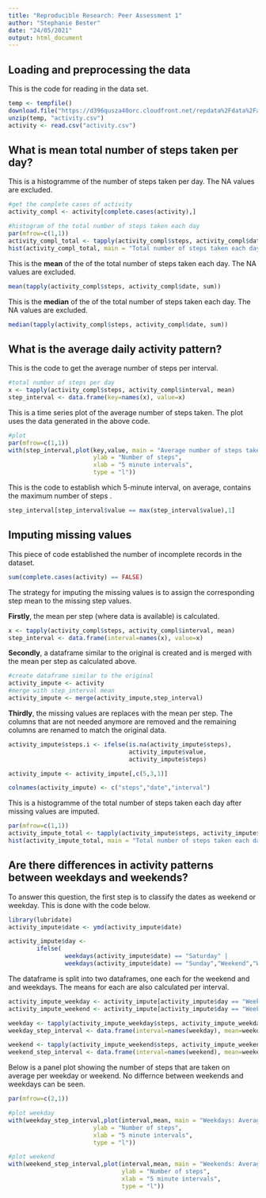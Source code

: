 ---
title: "Reproducible Research: Peer Assessment 1"
author: "Stephanie Bester"
date: "24/05/2021"
output: html_document
---

## Loading and preprocessing the data

This is the code for reading in the data set.

```{r}
temp <- tempfile()
download.file("https://d396qusza40orc.cloudfront.net/repdata%2Fdata%2Factivity.zip",temp, mode="wb")
unzip(temp, "activity.csv")
activity <- read.csv("activity.csv")
```

## What is mean total number of steps taken per day?

This is a histogramme of the number of steps taken per day. The NA values are excluded.

```{r}
#get the complete cases of activity
activity_compl <- activity[complete.cases(activity),]

#histogram of the total number of steps taken each day
par(mfrow=c(1,1))
activity_compl_total <- tapply(activity_compl$steps, activity_compl$date, sum)
hist(activity_compl_total, main = "Total number of steps taken each day", xlab = "Number of steps")

```

This is the **mean** of the of the total number of steps taken each day. The NA values are excluded.

```{r}
mean(tapply(activity_compl$steps, activity_compl$date, sum))
```

This is the **median** of the of the total number of steps taken each day. The NA values are excluded.

```{r}
median(tapply(activity_compl$steps, activity_compl$date, sum))
```

## What is the average daily activity pattern?

This is the code to get the average number of steps per interval. 

```{r}
#total number of steps per day
x <- tapply(activity_compl$steps, activity_compl$interval, mean)
step_interval <- data.frame(key=names(x), value=x)
```

This is a time series plot of the average number of steps taken. The plot uses the data generated in the above code.

```{r}
#plot
par(mfrow=c(1,1))
with(step_interval,plot(key,value, main = "Average number of steps taken at 5 minute intervals", 
                        ylab = "Number of steps",
                        xlab = "5 minute intervals",
                        type = "l"))
```

This is the code to establish which 5-minute interval, on average, contains the maximum number of steps .

```{r}
step_interval[step_interval$value == max(step_interval$value),1]
```

## Imputing missing values

This piece of code established the number of incomplete records in the dataset.

```{r}
sum(complete.cases(activity) == FALSE)
```

The strategy for imputing the missing values is to assign the corresponding step mean to the missing step values.

**Firstly**, the mean per step (where data is available) is calculated.

```{r}

x <- tapply(activity_compl$steps, activity_compl$interval, mean)
step_interval <- data.frame(interval=names(x), value=x)
```

**Secondly**, a dataframe similar to the original is created and is merged with the mean per step as calculated above.

```{r}
#create dataframe similar to the original
activity_impute <- activity
#merge with step_interval mean
activity_impute <- merge(activity_impute,step_interval)
```

**Thirdly**, the missing values are replaces with the mean per step. The columns that are not needed anymore are removed and the remaining columns are renamed to match the original data.

```{r}
activity_impute$steps.i <- ifelse(is.na(activity_impute$steps),
                                  activity_impute$value,
                                  activity_impute$steps)

activity_impute <- activity_impute[,c(5,3,1)]

colnames(activity_impute) <- c("steps","date","interval")
```

This is a histogramme of the total number of steps taken each day after missing values are imputed.

```{r}
par(mfrow=c(1,1))
activity_impute_total <- tapply(activity_impute$steps, activity_impute$date, sum)
hist(activity_impute_total, main = "Total number of steps taken each day (imputed data)", xlab = "Number of steps")
```


## Are there differences in activity patterns between weekdays and weekends?

To answer this question, the first step is to classify the dates as weekend or weekday. This is done with the code below.
```{r}
library(lubridate)
activity_impute$date <- ymd(activity_impute$date)

activity_impute$day <-
        ifelse(
                weekdays(activity_impute$date) == "Saturday" |
                weekdays(activity_impute$date) == "Sunday","Weekend","Weekday")
```

The dataframe is split into two dataframes, one each for the weekend and and weekdays. The means for each are also calculated per interval.

```{r}

activity_impute_weekday <- activity_impute[activity_impute$day == "Weekday",]
activity_impute_weekend <- activity_impute[activity_impute$day == "Weekend",]

weekday <- tapply(activity_impute_weekday$steps, activity_impute_weekday$interval, mean)
weekday_step_interval <- data.frame(interval=names(weekday), mean=weekday)

weekend <- tapply(activity_impute_weekend$steps, activity_impute_weekend$interval, mean)
weekend_step_interval <- data.frame(interval=names(weekend), mean=weekend)

```

Below is a panel plot showing the number of steps that are taken on average per weekday or weekend. No differnce between weekends and weekdays can be seen.

```{r}
par(mfrow=c(2,1))

#plot weekday
with(weekday_step_interval,plot(interval,mean, main = "Weekdays: Average number of steps taken at 5 minute intervals", 
                        ylab = "Number of steps",
                        xlab = "5 minute intervals",
                        type = "l"))

#plot weekend
with(weekend_step_interval,plot(interval,mean, main = "Weekends: Average number of steps taken at 5 minute intervals", 
                                ylab = "Number of steps",
                                xlab = "5 minute intervals",
                                type = "l"))
```

